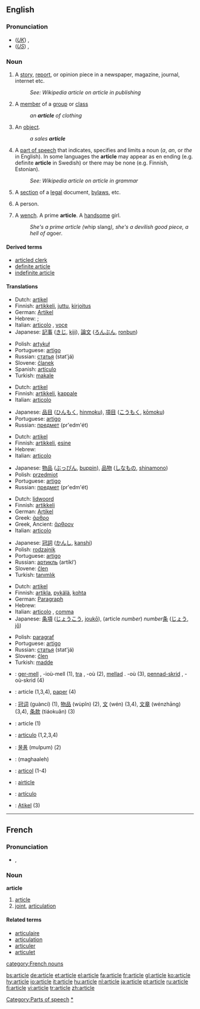 ==English==

===Pronunciation===
*(''[[Received Pronunciation|UK]]'') {{IPA|/ˈɑːtɪkəl/}}, {{SAMPA|/"A:tIk@l/}}
*(''[[General American|US]]'') {{IPA|/ˈɑrtɪkəl/}}, {{SAMPA|/"Ar`tIk@l/}}
*:{{rhymes|ɑː(r)tɪkəl}}

===Noun===
{{en-noun}}

# A [[story]], [[report]], or opinion piece in a newspaper, magazine, journal, internet etc.
#: ''See: Wikipedia article on article in publishing''   {{w|article (publishing)}}
# A [[member]] of a [[group]] or [[class]]
#: ''an '''article''' of clothing''
# An [[object]].
#: ''a sales '''article'''''
# {{context|grammar}} A [[part of speech]] that indicates, specifies and limits a noun (''a'', ''an'', or ''the'' in English). In some languages the '''article''' may appear as en ending (e.g. definite '''article''' in Swedish) or there may be none (e.g. Finnish, Estonian).
#: ''See: Wikipedia article on article in grammar''  {{w|article (grammar)}}
# A [[section]] of a [[legal]] document, [[bylaw]]s, etc.
# {{context|derogatory}} A person.
# {{vulgar}} A [[wench]]. A prime '''article'''. A [[handsome]] girl.  
#: ''She's a prime article (''whip slang''), she's a devilish good piece, a hell of a ''goer''.''

====Derived terms====
*[[articled clerk]]
*[[definite article]]
*[[indefinite article]]

====Translations====
{{trans-top|story, report, or opinion piece}}
*Dutch: [[artikel]] {{n}}
*Finnish: [[artikkeli]], [[juttu]], [[kirjoitus]]
*German: [[Artikel]] {{m}}
*Hebrew: {{he-translation|כתבה|katavá}} {{f}}; {{he-translation|מאמר|ma`amár}} {{m}}
*Italian: [[articolo]] {{m}}, [[voce]] {{f}}
*Japanese: [[記事]] ([[きじ]], [[kiji]]), [[論文]] ([[ろんぶん]], [[ronbun]])
{{trans-mid}}
*Polish: [[artykuł]] {{m}}
*Portuguese: [[artigo]] {{m}}
*Russian: [[статья]] (stat'já) {{f}}
*Slovene: [[članek]] {{m}}
*Spanish: [[artículo]] {{m}}
*Turkish: [[makale]]
{{trans-bottom}}

{{trans-top|member of a group or class}}
*Dutch: [[artikel]] {{n}}
*Finnish: [[artikkeli]], [[kappale]]
*Italian: [[articolo]] {{m}}
{{trans-mid}}
*Japanese: [[品目]] ([[ひんもく]], [[hinmoku]]), [[項目]] ([[こうもく]], [[kōmoku]])
*Portuguese: [[artigo]] {{m}}
*Russian: [[предмет]] (pr'edm'ét) {{m}}
{{trans-bottom}}

{{trans-top|object}}
*Dutch: [[artikel]] {{n}}
*Finnish: [[artikkeli]], [[esine]]
*Hebrew: {{he-translation|חפץ|khéfets}} {{m}}
*Italian: [[articolo]] {{m}}
{{trans-mid}}
*Japanese: [[物品]] ([[ぶっぴん]], [[buppin]]), [[品物]] ([[しなもの]], [[shinamono]])
*Polish: [[przedmiot]] {{m}}
*Portuguese: [[artigo]] {{m}}
*Russian: [[предмет]] (pr'edm'ét) {{m}}
{{trans-bottom}}

{{trans-top|part of speech that specifies a noun}}
*Dutch: [[lidwoord]] {{n}}
*Finnish: [[artikkeli]]
*German: [[Artikel]] {{m}}
*Greek: [[άρθρο]] {{n}}
*Greek, Ancient: [[ἄρθρον]] {{n}}
*Italian: [[articolo]] {{m}}
{{trans-mid}}
*Japanese: [[冠詞]] ([[かんし]], [[kanshi]])
*Polish: [[rodzajnik]] {{m}}
*Portuguese: [[artigo]] {{m}}
*Russian: [[артикль]] (artíkl’) {{m}}
*Slovene: [[člen]] {{m}}
*Turkish: [[tanımlık]]
{{trans-bottom}}

{{trans-top|section of a legal document}}
*Dutch: [[artikel]] {{n}}
*Finnish: [[artikla]], [[pykälä]], [[kohta]]
*German: [[Paragraph]] {{m}}
*Hebrew: {{he-translation|סעיף|se`íf}} {{m}}
*Italian: [[articolo]] {{m}}, [[comma]] {{m}}
*Japanese: [[条項]] ([[じょうこう]], [[joukō]]), (article ''number'') ''number''[[条]] ([[じょう]], [[jō]])
{{trans-mid}}
*Polish: [[paragraf]] {{m}}
*Portuguese: [[artigo]] {{m}}
*Russian: [[статья]] (stat'já) {{f}}
*Slovene: [[člen]] {{m}}
*Turkish: [[madde]]
{{trans-bottom}}

{{checktrans}}
*{{ttbc|Breton}}: [[ger-mell]] {{m}}, -ioù-mell {{p}} (1), [[tra]] {{f}}, -où {{p}} (2), [[mellad]] {{m}}. -où {{p}}(3), [[pennad-skrid]] {{m}}, -où-skrid {{p}} (4)
*{{ttbc|Catalan}}: article {{m}} (1,3,4), [[paper]] {{m}} (4)
*{{ttbc|Chinese}}: [[冠词]] (guàncí) (1), [[物品]] (wùpǐn) (2), [[文]] (wén) (3,4), [[文章]] (wénzhāng) (3,4), [[条款]] (tiáokuǎn) (3)
*{{ttbc|French}}: article {{m}} (1)
*{{ttbc|Interlingua}}: [[articulo]] (1,2,3,4)
*{{ttbc|Korean}}: [[물품]] (mulpum) (2)
*{{ttbc|Persian}}: {{FAchar|[[مقاله]]}} (maghaaleh)
*{{ttbc|Romanian}}: [[articol]] {{n}} (1-4)
*{{ttbc|Scots}}: [[airticle]]
*{{ttbc|Spanish}}: [[artículo]] {{m}}
*{{ttbc|Tok Pisin}}: [[Atikel]] (3)

[[Category:Parts of speech]]
[[Category:Articles|*]]

----

==French==

===Pronunciation===
*{{IPA|/aʁ.tikl/}}, {{SAMPA|/aR.tikl/}}

===Noun===
'''article''' {{m}}

# [[#English|article]]
# [[joint]], [[articulation]]

====Related terms====
*[[articulaire]]
*[[articulation#French|articulation]]
*[[articuler]]
*[[articulet]]

[[category:French nouns]]

[[bs:article]]
[[de:article]]
[[et:article]]
[[el:article]]
[[fa:article]]
[[fr:article]]
[[gl:article]]
[[ko:article]]
[[hy:article]]
[[io:article]]
[[it:article]]
[[hu:article]]
[[nl:article]]
[[ja:article]]
[[pt:article]]
[[ru:article]]
[[fi:article]]
[[vi:article]]
[[tr:article]]
[[zh:article]]